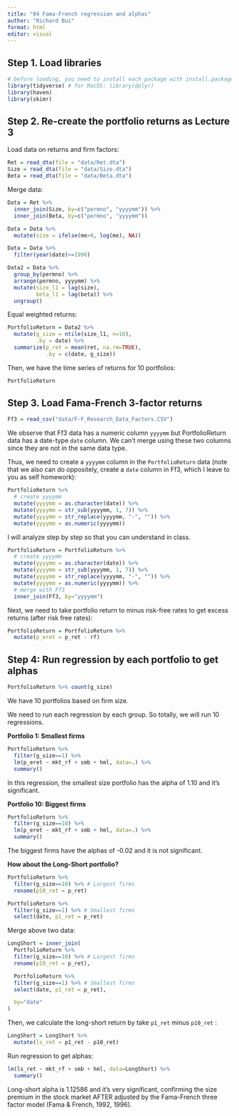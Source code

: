 ```yaml
---
title: "04 Fama-French regression and alphas"
author: "Richard Bui"
format: html
editor: visual
---
```


## Step 1. Load libraries

```r
# before loading, you need to install each package with install.packages("NAME_OF_PACKAGE")
library(tidyverse) # for MacOS: library(dplyr)
library(haven)
library(skimr)

```

## Step 2. Re-create the portfolio returns as Lecture 3

Load data on returns and firm factors:

```r
Ret = read_dta(file = "data/Ret.dta")
Size = read_dta(file = "data/Size.dta")
Beta = read_dta(file = "data/Beta.dta")
```

Merge data:

```r
Data = Ret %>% 
  inner_join(Size, by=c("permno", "yyyymm")) %>% 
  inner_join(Beta, by=c("permno", "yyyymm"))

Data = Data %>% 
  mutate(size = ifelse(me>0, log(me), NA))

Data = Data %>% 
  filter(year(date)>=1990)

Data2 = Data %>% 
  group_by(permno) %>% 
  arrange(permno, yyyymm) %>% 
  mutate(size_l1 = lag(size),
         beta_l1 = lag(beta)) %>% 
  ungroup()
```

Equal weighted returns:

```r
PortfolioReturn = Data2 %>% 
  mutate(g_size = ntile(size_l1, n=10), 
         .by = date) %>%
  summarize(p_ret = mean(ret, na.rm=TRUE), 
            .by = c(date, g_size)) 
```

Then, we have the time series of returns for 10 portfolios:

```r
PortfolioReturn
```

## Step 3. Load Fama-French 3-factor returns

```r
Ff3 = read_csv("data/F-F_Research_Data_Factors.CSV")
```

We observe that Ff3 data has a numeric column `yyyymm` but PortfolioReturn data has a date-type `date` column. We can't merge using these two columns since they are not in the same data type.

Thus, we need to create a `yyyymm` column in the `PortfolioReturn` data (note that we also can do oppositely, create a `date` column in Ff3, which I leave to you as self homework):

```r
PortfolioReturn %>% 
  # create yyyymm
  mutate(yyyymm = as.character(date)) %>% 
  mutate(yyyymm = str_sub(yyyymm, 1, 7)) %>% 
  mutate(yyyymm = str_replace(yyyymm, "-", "")) %>% 
  mutate(yyyymm = as.numeric(yyyymm)) 
```

I will analyze step by step so that you can understand in class.

```r
PortfolioReturn = PortfolioReturn %>% 
  # create yyyymm
  mutate(yyyymm = as.character(date)) %>% 
  mutate(yyyymm = str_sub(yyyymm, 1, 7)) %>% 
  mutate(yyyymm = str_replace(yyyymm, "-", "")) %>% 
  mutate(yyyymm = as.numeric(yyyymm)) %>% 
  # merge with Ff3
  inner_join(Ff3, by="yyyymm")
```

Next, we need to take portfolio return to minus risk-free rates to get excess returns (after risk free rates):

```r
PortfolioReturn = PortfolioReturn %>% 
  mutate(p_eret = p_ret - rf)
```

## Step 4: Run regression by each portfolio to get alphas

```r
PortfolioReturn %>% count(g_size)
```

We have 10 portfolios based on firm size.

We need to run each regression by each group. So totally, we will run 10 regressions.

**Portfolio 1: Smallest firms**

```r
PortfolioReturn %>% 
  filter(g_size==1) %>% 
  lm(p_eret ~ mkt_rf + smb + hml, data=.) %>% 
  summary()
```

In this regression, the smallest size portfolio has the alpha of 1.10 and it's significant.

**Portfolio 10: Biggest firms**

```r
PortfolioReturn %>% 
  filter(g_size==10) %>% 
  lm(p_eret ~ mkt_rf + smb + hml, data=.) %>% 
  summary()
```

The biggest firms have the alphas of -0.02 and it is not significant.

**How about the Long-Short portfolio?**

```r
PortfolioReturn %>% 
  filter(g_size==10) %>% # Largest firms
  rename(p10_ret = p_ret)

PortfolioReturn %>% 
  filter(g_size==1) %>% # Smallest firms
  select(date, p1_ret = p_ret)

```

Merge above two data:

```r
LongShort = inner_join(
  PortfolioReturn %>% 
  filter(g_size==10) %>% # Largest firms
  rename(p10_ret = p_ret),

  PortfolioReturn %>% 
  filter(g_size==1) %>% # Smallest firms
  select(date, p1_ret = p_ret),

  by="date"
)
```

Then, we calculate the long-short return by take `p1_ret` minus `p10_ret` :

```r
LongShort = LongShort %>% 
  mutate(ls_ret = p1_ret - p10_ret)
```

Run regression to get alphas:

```r
lm(ls_ret ~ mkt_rf + smb + hml, data=LongShort) %>% 
  summary()
```

Long-short alpha is 1.12586 and it's very significant, confirming the size premium in the stock market AFTER adjusted by the Fama-French three factor model (Fama & French, 1992, 1996).
